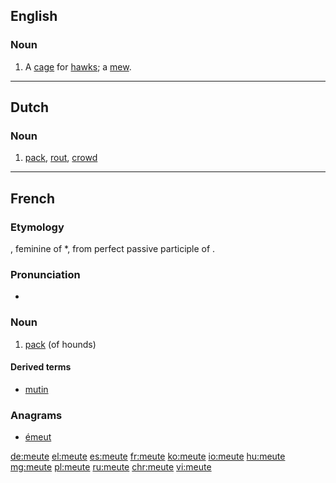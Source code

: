 ==English==

===Noun===
{{en-noun}}

# A [[cage]] for [[hawk]]s; a [[mew]].
#: {{rfquotek|Milman}}

{{Webster 1913}}

----

==Dutch==

===Noun===
{{nl-noun|f|-en|pl2=-s|-}}

# [[pack]], [[rout]], [[crowd]]

----

==French==

===Etymology===
{{etyl|la|fr}} {{term|movita|mōtiva|lang=la}}, feminine of *{{term||mōtivus}}, from perfect passive participle of {{m|la|moveō||move}}.

===Pronunciation===
* {{IPA|/møt/|lang=fr}}

===Noun===
{{fr-noun|f}}

# {{context|hunting|lang=fr}} [[pack]] (of hounds)

====Derived terms====
*[[mutin]]

===Anagrams===
* [[émeut#French|émeut]]

[[de:meute]]
[[el:meute]]
[[es:meute]]
[[fr:meute]]
[[ko:meute]]
[[io:meute]]
[[hu:meute]]
[[mg:meute]]
[[pl:meute]]
[[ru:meute]]
[[chr:meute]]
[[vi:meute]]
